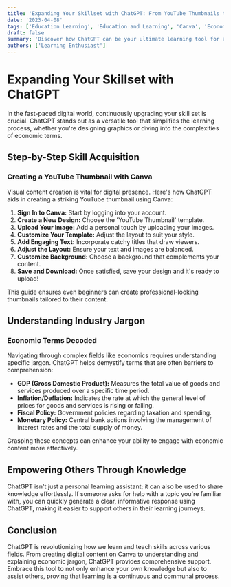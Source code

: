 ```yaml
---
title: 'Expanding Your Skillset with ChatGPT: From YouTube Thumbnails to Economic Jargon'
date: '2023-04-08'
tags: ['Education Learning', 'Education and Learning', 'Canva', 'Economics', 'ChatGPT']
draft: false
summary: 'Discover how ChatGPT can be your ultimate learning tool for acquiring new skills and understanding industry-specific jargon, enhancing both your personal and professional growth.'
authors: ['Learning Enthusiast']
---
```


# Expanding Your Skillset with ChatGPT

In the fast-paced digital world, continuously upgrading your skill set is crucial. ChatGPT stands out as a versatile tool that simplifies the learning process, whether you're designing graphics or diving into the complexities of economic terms.

## Step-by-Step Skill Acquisition

### Creating a YouTube Thumbnail with Canva

Visual content creation is vital for digital presence. Here's how ChatGPT aids in creating a striking YouTube thumbnail using Canva:

1. **Sign In to Canva:** Start by logging into your account.
2. **Create a New Design:** Choose the 'YouTube Thumbnail' template.
3. **Upload Your Image:** Add a personal touch by uploading your images.
4. **Customize Your Template:** Adjust the layout to suit your style.
5. **Add Engaging Text:** Incorporate catchy titles that draw viewers.
6. **Adjust the Layout:** Ensure your text and images are balanced.
7. **Customize Background:** Choose a background that complements your content.
8. **Save and Download:** Once satisfied, save your design and it's ready to upload!

This guide ensures even beginners can create professional-looking thumbnails tailored to their content.

## Understanding Industry Jargon

### Economic Terms Decoded

Navigating through complex fields like economics requires understanding specific jargon. ChatGPT helps demystify terms that are often barriers to comprehension:

- **GDP (Gross Domestic Product):** Measures the total value of goods and services produced over a specific time period.
- **Inflation/Deflation:** Indicates the rate at which the general level of prices for goods and services is rising or falling.
- **Fiscal Policy:** Government policies regarding taxation and spending.
- **Monetary Policy:** Central bank actions involving the management of interest rates and the total supply of money.

Grasping these concepts can enhance your ability to engage with economic content more effectively.

## Empowering Others Through Knowledge

ChatGPT isn't just a personal learning assistant; it can also be used to share knowledge effortlessly. If someone asks for help with a topic you're familiar with, you can quickly generate a clear, informative response using ChatGPT, making it easier to support others in their learning journeys.

## Conclusion

ChatGPT is revolutionizing how we learn and teach skills across various fields. From creating digital content on Canva to understanding and explaining economic jargon, ChatGPT provides comprehensive support. Embrace this tool to not only enhance your own knowledge but also to assist others, proving that learning is a continuous and communal process.

